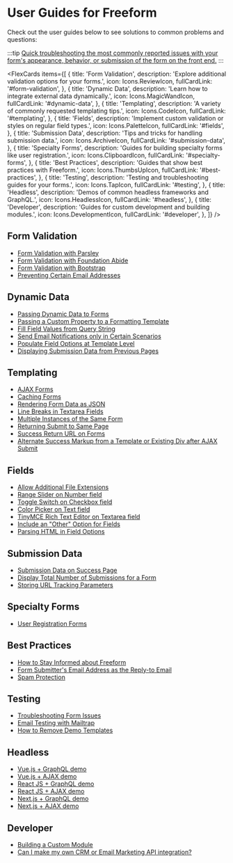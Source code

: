 

# User Guides for Freeform

Check out the user guides below to see solutions to common problems and questions:

:::tip
[Quick troubleshooting the most commonly reported issues with your form's appearance, behavior, or submission of the form on the front end.](./testing/troubleshooting-form-issues.mdx)
:::

<FlexCards
  items={[
    {
      title: 'Form Validation',
      description: 'Explore additional validation options for your forms.',
      icon: Icons.ReviewIcon,
      fullCardLink: '#form-validation',
    },
    {
      title: 'Dynamic Data',
      description: 'Learn how to integrate external data dynamically.',
      icon: Icons.MagicWandIcon,
      fullCardLink: '#dynamic-data',
    },
    {
      title: 'Templating',
      description: 'A variety of commonly requested templating tips.',
      icon: Icons.CodeIcon,
      fullCardLink: '#templating',
    },
    {
      title: 'Fields',
      description:
        'Implement custom validation or styles on regular field types.',
      icon: Icons.PaletteIcon,
      fullCardLink: '#fields',
    },
    {
      title: 'Submission Data',
      description: 'Tips and tricks for handling submission data.',
      icon: Icons.ArchiveIcon,
      fullCardLink: '#submission-data',
    },
    {
      title: 'Specialty Forms',
      description:
        'Guides for building specialty forms like user registration.',
      icon: Icons.ClipboardIcon,
      fullCardLink: '#specialty-forms',
    },
    {
      title: 'Best Practices',
      description: 'Guides that show best practices with Freeform.',
      icon: Icons.ThumbsUpIcon,
      fullCardLink: '#best-practices',
    },
    {
      title: 'Testing',
      description: 'Testing and troubleshooting guides for your forms.',
      icon: Icons.TapIcon,
      fullCardLink: '#testing',
    },
    {
      title: 'Headless',
      description: 'Demos of common headless frameworks and GraphQL.',
      icon: Icons.HeadlessIcon,
      fullCardLink: '#headless',
    },
    {
      title: 'Developer',
      description: 'Guides for custom development and building modules.',
      icon: Icons.DevelopmentIcon,
      fullCardLink: '#developer',
    },
  ]}
/>

## Form Validation

- [Form Validation with Parsley](form-validation/form-validation-with-parsley/)
- [Form Validation with Foundation Abide](form-validation/form-validation-with-foundation-abide/)
- [Form Validation with Bootstrap](form-validation/form-validation-with-bootstrap/)
- [Preventing Certain Email Addresses](form-validation/preventing-email-addresses/)

## Dynamic Data

- [Passing Dynamic Data to Forms](dynamic-data/passing-dynamic-data-to-forms.mdx)
- [Passing a Custom Property to a Formatting Template](dynamic-data/passing-custom-property-to-formatting-template.mdx)
- [Fill Field Values from Query String](dynamic-data/fill-field-values-from-query-string/)
- [Send Email Notifications only in Certain Scenarios](dynamic-data/email-notifications-certain-scenarios/)
- [Populate Field Options at Template Level](dynamic-data/populate-field-options-at-template-level/)
- [Displaying Submission Data from Previous Pages](dynamic-data/displaying-submission-data-from-previous-pages/)

## Templating

- [AJAX Forms](./templating/ajax-forms.mdx)
- [Caching Forms](./templating/caching-forms.mdx)
- [Rendering Form Data as JSON](./templating/rendering-form-data-as-json/)
- [Line Breaks in Textarea Fields](./templating/line-breaks-in-textarea-fields.md)
- [Multiple Instances of the Same Form](./templating/multiple-instances-of-same-form.md)
- [Returning Submit to Same Page](./templating/return-same-page/)
- [Success Return URL on Forms](./templating/success-return-on-forms.mdx)
- [Alternate Success Markup from a Template or Existing Div after AJAX Submit](./templating/ajax-return-loads-success/)

## Fields

- [Allow Additional File Extensions](./fields/allow-additional-file-extensions.mdx)
- [Range Slider on Number field](./fields/range-slider-number/)
- [Toggle Switch on Checkbox field](./fields/toggle-switch-checkbox/)
- [Color Picker on Text field](./fields/color-picker-text.mdx)
- [TinyMCE Rich Text Editor on Textarea field](./fields/tinymce-editor-textarea.mdx)
- [Include an "Other" Option for Fields](./fields/other-option-for-fields.mdx)
- [Parsing HTML in Field Options](./fields/parsing-html-in-field-options/)

## Submission Data

- [Submission Data on Success Page](./submission-data/submission-data-success/)
- [Display Total Number of Submissions for a Form](./submission-data/total-number-of-submissions-for-form.md)
- [Storing URL Tracking Parameters](./submission-data/storing-url-tracking-parameters/)

## Specialty Forms

- [User Registration Forms](./speciality-forms/user-registration.mdx)

## Best Practices

- [How to Stay Informed about Freeform](./best-practices/stay-informed/)
- [Form Submitter's Email Address as the Reply-to Email](./best-practices/admin-notifications-replyto-submitter.mdx)
- [Spam Protection](./best-practices/spam-protection.mdx)

## Testing

- [Troubleshooting Form Issues](./testing/troubleshooting-form-issues.mdx)
- [Email Testing with Mailtrap](./testing/email-testing-mailtrap.mdx)
- [How to Remove Demo Templates](./testing/remove-demo-templates.mdx)

## Headless

- [Vue.js + GraphQL demo](./headless/vuejs/)
- [Vue.js + AJAX demo](./headless/vuejs/)
- [React JS + GraphQL demo](./headless/reactjs/)
- [React JS + AJAX demo](./headless/reactjs/)
- [Next.js + GraphQL demo](./headless/nextjs/)
- [Next.js + AJAX demo](./headless/nextjs/)

## Developer

- [Building a Custom Module](./developer/building-a-custom-module.mdx)
- [Can I make my own CRM or Email Marketing API integration?](./developer/custom-integrations.mdx)
